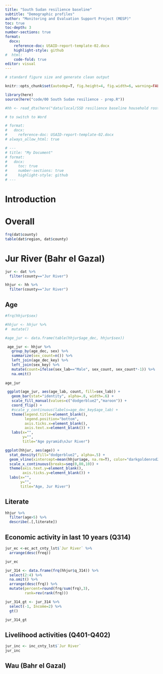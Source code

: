 ```yaml
---
title: "South Sudan resilience baseline"
subtitle: "Demographic profiles" 
author: "Monitoring and Evaluation Support Project (MESP)"
toc: true
toc-depth: 3
number-sections: true
format:
  docx:
    reference-doc: USAID-report-template-02.docx
    highlight-style: github
#  html:
    code-fold: true
editor: visual
---
```


```r

# standard figure size and generate clean output

knitr::opts_chunk$set(autodep=T, fig.height=4, fig.width=6, warning=FALSE, message=FALSE, cache=TRUE, error=F, echo=T)

library(here) 
source(here("code/00 South Sudan resilience - prep.R"))

#hh <- read_dta(here("data/local/SSD resilience baseline household roster.dta"))

# to switch to Word

# format:
#   docx:
#     reference-doc: USAID-report-template-02.docx
# always_allow_html: true

# ---
# title: "My Document"
# format:
#   docx:
#     toc: true
#     number-sections: true
#     highlight-style: github
# ---

```

# Introduction

# Overall

```r

frq(dat$county)
table(dat$region, dat$county)
```

# Jur River (Bahr el Gazal)

```r
jur <- dat %>%
  filter(county=="Jur River")

hhjur <- hh %>%
  filter(county=="Jur River")
```

## Age

```r
#frq(hhjur$sex)

#hhjur <- hhjur %>%
#  mutate()

#age_jur <- data.frame(table(hhjur$age_dec, hhjur$sex))

 age_jur <- hhjur %>%
   group_by(age_dec, sex) %>%
   summarize(sex_count=n()) %>%
   left_join(age_dec_key) %>%
   left_join(sex_key) %>%
   mutate(count=ifelse(sex_lab=="Male", sex_count, sex_count*-1)) %>%
   na.omit()
 
age_jur

```

```r


 
 ggplot(age_jur, aes(age_lab, count, fill=sex_lab)) +
   geom_bar(stat="identity", alpha=.8, width=.6) +
   scale_fill_manual(values=c("dodgerblue2","maroon")) +
   coord_flip() +
   #scale_y_continuous(labels=age_dec_key$age_lab) +
   theme(legend.title=element_blank(),
         legend.position="bottom",
         axis.ticks.x=element_blank(),
         axis.text.x=element_blank()) +
   labs(x="",
        y="",
        title="Age pyramid\nJur River")


```

```r
ggplot(hhjur, aes(age)) + 
  stat_density(fill="dodgerblue2", alpha=.5) + 
  geom_vline(xintercept=mean(hhjur$age, na.rm=T), color="darkgoldenrod2", size=1) +
  scale_x_continuous(breaks=seq(0,80,10)) +
  theme(axis.text.y=element_blank(),
        axis.ticks.y=element_blank()) +
  labs(x="",
       y="",
       title="Age, Jur River")
```

## Literate

```r
hhjur %>%
  filter(age>5) %>%
  describe(.[,literate])

```

## Economic activity in last 10 years (Q314)

```r
jur_ec <-ec_act_cnty_lst$`Jur River` %>%
  arrange(desc(freq))

jur_ec
```

```r
jur_314 <- data.frame(frq(hhjur$q_314)) %>%
  select(2:4) %>%
  na.omit() %>%
  arrange(desc(frq)) %>%
  mutate(percent=round(frq/sum(frq),3),
         rank=rev(rank(frq)))

jur_314_gt <- jur_314 %>%
  select(-1, Income=2) %>%
  gt() 

jur_314_gt
```

## Livelihood activities (Q401-Q402)

```r

jur_inc <- inc_cnty_lst$`Jur River`
jur_inc

```

## Wau (Bahr el Gazal)

